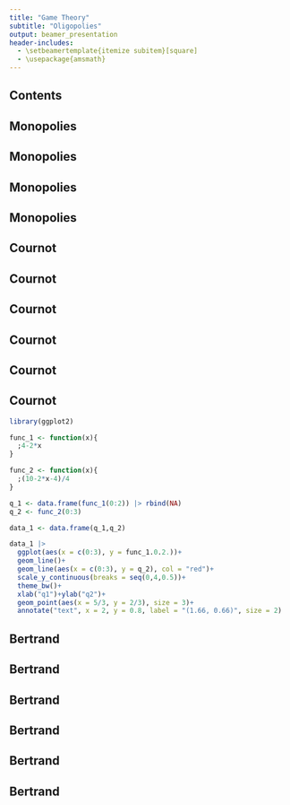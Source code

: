 ```yaml
---
title: "Game Theory"
subtitle: "Oligopolies"
output: beamer_presentation
header-includes:
  - \setbeamertemplate{itemize subitem}[square]
  - \usepackage{amsmath}
---
```

## Contents
\begin{itemize}
  \item A Glance into Monopolies
  \item Cournot Game
  \item Bertrand Game
\end{itemize}

## Monopolies
\begin{itemize}
  \item A monopoly represents a case where only a firm produces a specific commodity or product.
  \item According to the Classical Marginal Theory, since there is only one firm in the industry, the price is exogenous. Meaning that the firm is the sole determinant of the market price rather than price-taker such as in perfect-competitive markets.
\end{itemize}

## Monopolies
\begin{itemize}
  \item A simple examination of monopoly is through the profit maximization problem. Consider this function of a profit for the monopoly:
  $$\pi = P \times Q- MC \times Q$$
  \item And if we assume the demand function for this product as:
  $$P=a-bQ$$
\end{itemize}

## Monopolies
\begin{itemize}
  \item As you can see, we can replace the price with the demand function.
  $$\pi = (a-bQ) \times Q - MC \times Q$$
  \item Thus if we take the partial derivative of this function with respect to quantity (Q) and equalize it to zero, we would get the profit maximizing quantity:
  $$\frac{\partial{\pi}}{\partial{Q}}=a-2bQ-MC=0$$
  $$\frac{a-MC}{2b}=Q^{*}$$
\end{itemize}

## Monopolies
\begin{itemize}
  \item The reason why we have given a brief summary of monopolies is that We will examine the Cournot and Bertrand games in terms of profit maximization problems. So this tool will be beneficial on our examinatio of oligopolies.
\end{itemize}

## Cournot
\begin{itemize}
  \item We know that oligopolies consist of a few number of firms which dominate a specific industry.
  \item In Cournot Game, firms will compete with each other in terms of quantity produced. Where they are price takers, as in the perfect competitive markets.
  \item Consider two sellers of apples in a bazaar, who sell identical apples. They bring their apples at the same time, without knowing each others quantity. 
\end{itemize}

## Cournot
\begin{itemize}
  \item Since the apples are identical, they will be sold at the same price level.
  \item And additionally and most importantly, the number of apples in the bazaar will affect the price level. We can show it as:
  $$P=a-bQ \;\;\;\;\;\; Q=\{q_1+q_2:(q_1>0) \land (q_2>0)\}$$
\end{itemize}

## Cournot
\begin{itemize}
  \item Do not forget that Cournot and Bertrand games are static continuous games that players select their choices (quantity,price) simultaneously. 
  \item Because in Cournot firms compete in terms of quantities, rather than prices (prices are determined by the total quantity), by giving the demand function for this product, we can find the equilibrium:
  $$P=a-bQ$$
\end{itemize}

## Cournot
\begin{itemize}
  \item As we did in the monopoly, we can use the profit function for finding equilibrium:
  $$\pi_1 = (a-bq_1-bq_2) \times q_1 - MC_1 \times q_1$$
  $$\pi_2 = (a-bq_1-bq_2) \times q_2 - MC_2 \times q_2$$ \\
  $$\frac{\partial{\pi_1}}{\partial{q_1}} = a-2bq_1-bq_2-MC_1 = 0$$
  $$\frac{\partial{\pi_2}}{\partial{q_1}} = a - bq_1 - 2bq_2 - MC_2 = 0$$ \\
  $$q_1^* = \frac{a-bq_2-MC_1}{2b}$$
  $$q_2^* = \frac{a-bq_1-MC_2}{2b}$$
\end{itemize}

## Cournot
\begin{itemize}
  \item Thus, if we assume these equalities for demand function and marginal costs of these two firms as:
  $$P = 10 - 2Q \;\;\;\;\;\; MC_1 = 2 \;\;\;\;\;\; MC_2 = 3$$
  \item Then the optimal solutions for firms will be:
  $$q_1^* = \frac{10-2q_2-2}{4}$$
  $$q_2^* = \frac{10-2q_1-4}{4}$$
  \item Thus, if we plug the one of the equations to other, we would get the Cournot Nash Equilibrium where both firms will not change its strategies.
\end{itemize}

## Cournot

```r
library(ggplot2)
```

```r
func_1 <- function(x){
  ;4-2*x
}

func_2 <- function(x){
  ;(10-2*x-4)/4
}

q_1 <- data.frame(func_1(0:2)) |> rbind(NA)
q_2 <- func_2(0:3)

data_1 <- data.frame(q_1,q_2)

data_1 |> 
  ggplot(aes(x = c(0:3), y = func_1.0.2.))+
  geom_line()+
  geom_line(aes(x = c(0:3), y = q_2), col = "red")+
  scale_y_continuous(breaks = seq(0,4,0.5))+
  theme_bw()+
  xlab("q1")+ylab("q2")+
  geom_point(aes(x = 5/3, y = 2/3), size = 3)+
  annotate("text", x = 2, y = 0.8, label = "(1.66, 0.66)", size = 2)


```
\begin{itemize}
  \item Since the marginal cost of second firm $MC_2$ is bigger than the first firm's $MC_1$, the optimal quantity is lower than first firm's.
\end{itemize}

## Bertrand
\begin{itemize}
  \item In Bertrand Competition, rather than based on quantities, firms compete in terms of prices, which is considered as more realistic, since firms in real life are not bound to any rules for prices (except for price controls by governments).
  \item You may think that by establishing the prices through the competition based on quantities with the Cournot Competition, it is unreasonable to construct a competitive environment based on price. But the results will be very different from Cournot.
\end{itemize}

## Bertrand
\begin{itemize}
  \item Let's look at the assumptions that are collected from \textbf{\textit{Introduction to Game Theory and The Bertrand Trap}} by \textbf{\textit{Benjamin E. Hermalin}}.
  \begin{itemize}
    \item Firms produce homogenous products
    \item Customers know the prices that firms selected
    \item Customers do not incur any costs from switching firms
    \item Both firms have same marginal cost
    \item No capacity constraints on production
    \item No future considerations
  \end{itemize}
\end{itemize}

## Bertrand
\begin{itemize}
  \item Two important assumptions, fourth and fifth, makes Bertrand an important type of competition.
  \item By having equal marginal costs for each firm, we prevent the cost advantages between firms. It will be seen that the cost advantageous firm will be the only player in the industry.
  \item By adding the fifth assumption, we do not constrain any firm on producing. Since
  there will be sharp transition of customers, this assumption is important.
\end{itemize}

## Bertrand

\begin{itemize}
  \item Let's look into the intuition behind the Bertrand. Do not forget, again, that the Bertrand Game is also a static type game as Cournot Game, where players choose simultaneously.
  \item Consider that the first firm choose $\$10$ for a product which has $\$5$ of marginal cost (for both firms).
  \item Then second firm will choose a number that is so close to $\$10$ but lower than that (let's say $\$9.8$). This is because, since consumers know the prices, the logical to thing them to do is purchasing at lower prices. So the second firm will spur all the market and the first will make 0 profit.
  \item Thus, on the other hand, since the first firm makes 0 profit, it will change its choice and will determine the price at a lower level of $\$9.8$ (let's say $\$9.7$)
\end{itemize}

## Bertrand
\begin{itemize}
  \item By understanding this process, one can predict where the equilibrium will be set.
  \item Since neither firm would not determine price level below the marginal cost, the prices will be set exactly at the marginal cost, where marginal cost is same for both firms.
  \item At the marginal cost price both firms will make 0 profits. This is argued as the one of the most important conclusions of perfect competitive markets, where firms had to compete in terms of prices.
  \item The marginal cost price is Nash Equilibrium. Consider a firm that decreases its price below marginal cost. Even though it satisfies the whole demand in market, because marginal cost is higher than price, it will make negative profits.
  \item Consider, on the other hand, one of them increased price. Since the other firm has lower prices, this firm which increased its price will not be able to sell any product.
\end{itemize}
## Bertrand
\begin{itemize}
  \item From the function, the information that we have given can be seen. 
  \item In this case n represent the firm number, m represents the number of firms that determined their prices as minimum. D represents the total demand for product.
  \item Then, we can represent the choices and profit function of firms as this:
     \[ \pi_n = \begin{cases} 
      0 & \textrm{if} \;\; P_n>P_{min} \\
      \frac{1}{m} \times D \times P_n - (MC \times q_n) & \textrm{if} \;\; P_n = P_{min} \\
      D \times P_n - (MC \times q_n) & \textrm{if} \;\; P_n < P_{min}
   \end{cases}
\]
\item Then, we can conclude that in Bertrand Competition, firms will make zero profit, which is considered as undesirable from the point of view of firms.
\end{itemize}